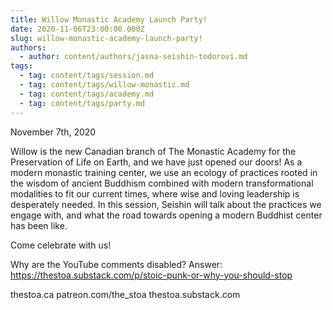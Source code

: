 ```yaml
---
title: Willow Monastic Academy Launch Party!
date: 2020-11-06T23:00:00.000Z
slug: willow-monastic-academy-launch-party!
authors:
  - author: content/authors/jasna-seishin-todorovi.md
tags:
  - tag: content/tags/session.md
  - tag: content/tags/willow-monastic.md
  - tag: content/tags/academy.md
  - tag: content/tags/party.md
---
```


November 7th, 2020

Willow is the new Canadian branch of The Monastic Academy for the Preservation of Life on Earth, and we have just opened our doors! As a modern monastic training center, we use an ecology of practices rooted in the wisdom of ancient Buddhism combined with modern transformational modalities to fit our current times, where wise and loving leadership is desperately needed. In this session, Seishin will talk about the practices we engage with, and what the road towards opening a modern Buddhist center has been like.

Come celebrate with us!

Why are the YouTube comments disabled? Answer: https://thestoa.substack.com/p/stoic-punk-or-why-you-should-stop

thestoa.ca
patreon.com/the_stoa
thestoa.substack.com

